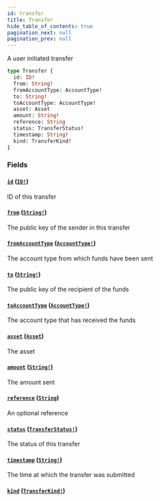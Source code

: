 ```yaml
---
id: transfer
title: Transfer
hide_table_of_contents: true
pagination_next: null
pagination_prev: null
---
```



A user initiated transfer

```graphql
type Transfer {
  id: ID!
  from: String!
  fromAccountType: AccountType!
  to: String!
  toAccountType: AccountType!
  asset: Asset
  amount: String!
  reference: String
  status: TransferStatus!
  timestamp: String!
  kind: TransferKind!
}
```


### Fields

#### [`id`](#) ([`ID!`](/docs/testnet/graphql/scalars/id))

ID of this transfer


#### [`from`](#) ([`String!`](/docs/testnet/graphql/scalars/string))

The public key of the sender in this transfer


#### [`fromAccountType`](#) ([`AccountType!`](/docs/testnet/graphql/enums/account-type))

The account type from which funds have been sent


#### [`to`](#) ([`String!`](/docs/testnet/graphql/scalars/string))

The public key of the recipient of the funds


#### [`toAccountType`](#) ([`AccountType!`](/docs/testnet/graphql/enums/account-type))

The account type that has received the funds


#### [`asset`](#) ([`Asset`](/docs/testnet/graphql/objects/asset))

The asset


#### [`amount`](#) ([`String!`](/docs/testnet/graphql/scalars/string))

The amount sent


#### [`reference`](#) ([`String`](/docs/testnet/graphql/scalars/string))

An optional reference


#### [`status`](#) ([`TransferStatus!`](/docs/testnet/graphql/enums/transfer-status))

The status of this transfer


#### [`timestamp`](#) ([`String!`](/docs/testnet/graphql/scalars/string))

The time at which the transfer was submitted


#### [`kind`](#) ([`TransferKind!`](/docs/testnet/graphql/unions/transfer-kind))






